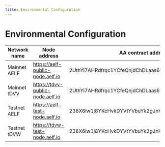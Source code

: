 ```yaml
---
title: Environmental Configuration
---
```


# Environmental Configuration

| Network name | Node address                     | AA contract address                                    | Token contract address                                | Blockchain explorer                  | API address                               | graphql address                                                                            | Authority verification address               | Test token faucet               |
| ------------ | -------------------------------- | ------------------------------------------------------ | ----------------------------------------------------- | ------------------------------------ | ----------------------------------------- | ------------------------------------------------------------------------------------------ | -------------------------------------------- | ------------------------------- |
| Mainnet AELF | https://aelf-public-node.aelf.io | 2UthYi7AHRdfrqc1YCfeQnjdChDLaas65bW4WxESMGMojFiXj9     | JRmBduh4nXWi1aXgdUsj5gJrzeZb2LxmrAbf7W99faZSvoAaE     | https://explorer.aelf.io             | https://aa-portkey.portkey.finance        | https://dapp-aa-portkey.portkey.finance/Portkey_V2_DID/PortKeyIndexerCASchema/graphql      | https://auth-aa-portkey.portkey.finance      | -                               |
| Mainnet tDVV | https://tdvv-public-node.aelf.io | 2UthYi7AHRdfrqc1YCfeQnjdChDLaas65bW4WxESMGMojFiXj9     | 7RzVGiuVWkvL4VfVHdZfQF2Tri3sgLe9U991bohHFfSRZXuGX     | https://tdvv-explorer.aelf.io        | https://aa-portkey.portkey.finance        | https://dapp-aa-portkey.portkey.finance/Portkey_V2_DID/PortKeyIndexerCASchema/graphql      | https://auth-aa-portkey.portkey.finance      | -                               |
| Testnet AELF | https://aelf-test-node.aelf.io   | 238X6iw1j8YKcHvkDYVtYVbuYk2gJnK8UoNpVCtssynSpVC8hb     | JRmBduh4nXWi1aXgdUsj5gJrzeZb2LxmrAbf7W99faZSvoAaE     | https://explorer-test.aelf.io        | https://aa-portkey-test.portkey.finance   | https://dapp-aa-portkey-test.portkey.finance/Portkey_V2_DID/PortKeyIndexerCASchema/graphql | https://auth-aa-portkey-test.portkey.finance | https://testnet-faucet.aelf.io/ |
| Testnet tDVW | https://tdvw-test-node.aelf.io   | 238X6iw1j8YKcHvkDYVtYVbuYk2gJnK8UoNpVCtssynSpVC8hb     | ASh2Wt7nSEmYqnGxPPzp4pnVDU4uhj1XW9Se5VeZcX2UDdyjx     | https://explorer-test-side02.aelf.io | https://aa-portkey-test.portkey.finance   | https://dapp-aa-portkey-test.portkey.finance/Portkey_V2_DID/PortKeyIndexerCASchema/graphql | https://auth-aa-portkey-test.portkey.finance | https://testnet-faucet.aelf.io/ |
